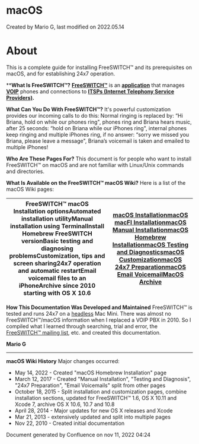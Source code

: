 
# macOS 

 Created by  Mario G, last modified on 2022.05.14

# About

This is a complete guide for installing FreeSWITCH™ and its prerequisites on macOS, and for establishing 24x7 operation.

****What Is FreeSWITCH™?** 
**[FreeSWITCH™](http://en.wikipedia.org/wiki/FreeSWITCH)** is an **[application](https://en.wikipedia.org/wiki/Application%5Fsoftware)** that manages **[VOIP](http://en.wikipedia.org/wiki/Voip)** phones and connections to **[ITSPs (Internet Telephony Service Providers)](http://en.wikipedia.org/wiki/ITSP).**

**What Can You Do With FreeSWITCH™?** 
It's powerful customization provides our incoming calls to do this: Normal ringing is replaced by: “Hi Briana, hold on while our phones ring", phones ring and Briana hears music, after 25 seconds: “hold on Briana while our iPhones ring", internal phones keep ringing and multiple iPhones ring, if no answer: “sorry we missed you Briana, please leave a message", Briana’s voicemail is taken and emailed to multiple iPhones! 

**Who Are These Pages For?** 
This document is for people who want to install FreeSWITCH™ on macOS and are not familiar with Linux/Unix commands and directories.

**What Is Available on the FreeSWITCH™ macOS Wiki?** 
Here is a list of the macOS Wiki pages:

| FreeSWITCH™ macOS Installation optionsAutomated installation utilityManual installation using TerminalInstall Homebrew FreeSWITCH versionBasic testing and diagnosing problemsCustomization, tips and screen sharing24x7 operation and automatic restartEmail voicemail files to an iPhoneArchive since 2010 starting with OS X 10.6 | [macOS Installation](./macOS-Installation/index.mdx#about)[macOS macFI Installation](./macOS-Installation/macOS-macFI-Installation_1966731.mdx#about)[macOS Manual Installation](./macOS-Installation/macOS-Manual-Installation_13174557.mdx#about)[macOS Homebrew Installation](./macOS-Installation/macOS-Homebrew-Installation_72253508.mdx#about)[macOS Testing and Diagnostics](./macOS-Testing-and-Diagnostics_13174550.mdx#about)[macOS Customization](./macOS-Customization_9634513.mdx#ssh)[macOS 24x7 Preparation](./macOS-24x7-Preparation_13174585.mdx#about)[macOS Email Voicemail](./macOS-Email-Voicemail_13174591.mdx#about)[MacOS Archive](./MacOS-Archive/index.mdx#about) |
| ------------------------------------------------------------------------------------------------------------------------------------------------------------------------------------------------------------------------------------------------------------------------------------------------------------------------------------ | -------------------------------------------------------------------------------------------------------------------------------------------------------------------------------------------------------------------------------------------------------------------------------------------------------------------------------------------------------------------------------------------------------------------------------------------------------------------------------------------------------------------------------------------------------------------------------------------- |

  
**How This Documentation Was Developed and Maintained** 
FreeSWITCH™ is tested and runs 24x7 on a [headless](macOS-Customization_9634513.mdx#remotely-accessing-a-mac) Mac Mini. There was almost no FreeSWITCH™/macOS information when I replaced a VOIP PBX in 2010\. So I compiled what I learned through searching, trial and error, the [FreeSWITCH™ mailing list](http://lists.freeswitch.org/), etc. and created this documentation.  

**Mario G**

  
---

  
**macOS Wiki History** 
Major changes occurred:

* May 14, 2022 - Created "macOS Homebrew Installation" page
* March 12, 2017 - Created "Manual Installation", "Testing and Diagnosis", "24x7 Preparation", "Email Voicemails" split from other pages
* October 18, 2015 - Split installation and customization pages, combine installation sections, updated for FreeSWITCH™ 1.6, OS X 10.11 and Xcode 7, archive OS X 10.6, 10.7 and 10.8
* April 28, 2014 - Major updates for new OS X releases and Xcode
* Mar 21, 2013 - extensively updated and split into multiple pages
* Nov 22, 2010 - Created initial documentation

Document generated by Confluence on nov 11, 2022 04:24

